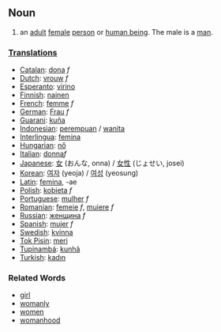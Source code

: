 ==Noun==
# an [[adult]] [[female]] [[person]] or [[w:human being|human being]]. The male is a [[man]].

===[[Translation]]s===
*[[Catalan]]: [[dona]] ''f''
*[[Dutch]]: [[vrouw]] ''f''
*[[Esperanto]]: [[virino]]
*[[Finnish]]: [[nainen]]
*[[French]]: [[femme]] ''f''
*[[German]]: [[Frau]] ''f''
*[[Guarani]]: [[kuña]]
*[[Indonesian]]: [[perempuan]] / [[wanita]]
*[[Interlingua]]: [[femina]]
*[[Hungarian]]: [[nő]]
*[[Italian]]: [[donna]]''f''
*[[Japanese]]: [[女]] (おんな, onna) / [[女性]] (じょせい, josei)
*[[Korean]]: [[여자]] (yeoja) / [[여성]] (yeosung)
*[[Latin]]: [[femina]], -ae
*[[Polish]]: [[kobieta]] ''f''
*[[Portuguese]]: [[mulher]] ''f''
*[[Romanian]]: [[femeie]] ''f'', [[muiere]] ''f''
*[[Russian]]: [[женщина]] ''f''
*[[Spanish]]: [[mujer]] ''f''
*[[Swedish]]: [[kvinna]]
*[[Tok Pisin]]: [[meri]]
*[[Tupinambá]]: [[kunhã]]
*[[Turkish]]: [[kadın]]

===Related Words===
*[[girl]]
*[[womanly]]
*[[women]]
*[[womanhood]]